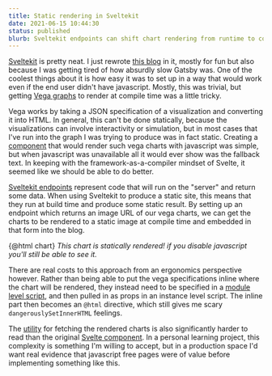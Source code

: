 ```yaml
---
title: Static rendering in Sveltekit
date: 2021-06-15 10:44:30
status: published
blurb: Sveltekit endpoints can shift chart rendering from runtime to compile time for more accessible websites.
---
```


<script context="module">
  const chart = {
    "$schema": "https://vega.github.io/schema/vega-lite/v5.json",
    "description": "Google's stock price over time.",
    "data": {"url": "https://raw.githubusercontent.com/vega/vega/master/docs/data/stocks.csv"},
    "transform": [{"filter": "datum.symbol==='GOOG'"}],
    "mark": "line",
    "encoding": {
      "x": {"field": "date", "type": "temporal"},
      "y": {"field": "price", "type": "quantitative"}
    }
  }
</script>
<script>
</script>

[Sveltekit](https://kit.svelte.dev/doc) is pretty neat. I just rewrote [this blog](https://github.com/schicks/schicks.github.io) in it, mostly for fun but also because I was getting tired of how absurdly slow Gatsby was. One of the coolest things about it is how easy it was to set up in a way that would work even if the end user didn't have javascript. Mostly, this was trivial, but getting [Vega graphs](https://vega.github.io/vega/usage/) to render at compile time was a little tricky.

Vega works by taking a JSON specification of a visualization and converting it into HTML. In general, this can't be done statically, because the visualizations can involve interactivity or simulation, but in most cases that I've run into the graph I was trying to produce was in fact static. Creating a [component](https://github.com/schicks/schicks.github.io/blob/main/src/components/VegaLite.svelte) that would render such vega charts with javascript was simple, but when javascript was unavailable all it would ever show was the fallback text. In keeping with the framework-as-a-compiler mindset of Svelte, it seemed like we should be able to do better.

[Sveltekit endpoints](https://kit.svelte.dev/docs#routing) represent code that will run on the "server" and return some data. When using Sveltekit to produce a static site, this means that they run at build time and produce some static result. By setting up an endpoint which returns an image URL of our vega charts, we can get the charts to be rendered to a static image at compile time and embedded in that form into the blog.

{@html chart}
_This chart is statically rendered! if you disable javascript you'll still be able to see it._

There are real costs to this approach from an ergonomics perspective however. Rather than being able to put the vega specifications inline where the chart will be rendered, they instead need to be specified in a [module level script](https://github.com/schicks/schicks.github.io/blob/main/src/routes/posts/static-rendering-in-sveltekit.mdx), and then pulled in as props in an instance level script. The inline part then becomes an `@html` directive, which still gives me scary `dangerouslySetInnerHTML` feelings.

The [utility](https://github.com/schicks/schicks.github.io/blob/main/src/utilities.ts) for fetching the rendered charts is also significantly harder to read than the original [Svelte component](https://github.com/schicks/schicks.github.io/blob/main/src/components/VegaLite.svelte). In a personal learning project, this complexity is something I'm willing to accept, but in a production space I'd want real evidence that javascript free pages were of value before implementing something like this.